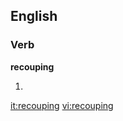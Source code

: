 ==English==

===Verb===
'''recouping'''

# {{present participle of|[[recoup]]}}

[[it:recouping]]
[[vi:recouping]]